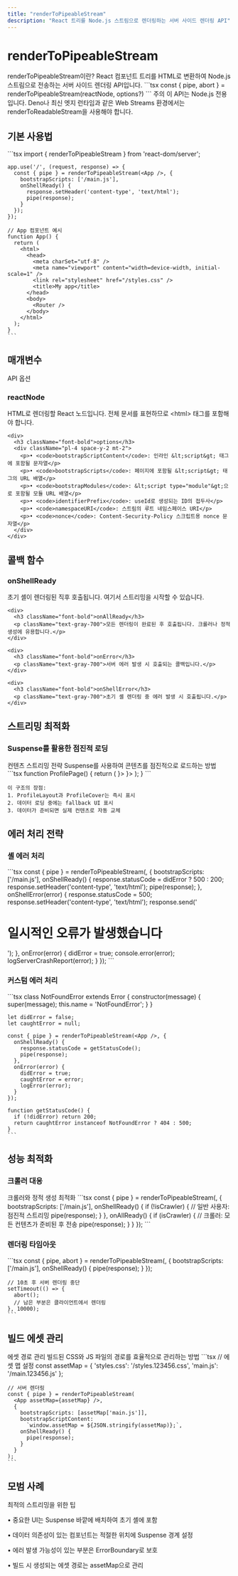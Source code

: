 ```yaml
---
title: "renderToPipeableStream"
description: "React 트리를 Node.js 스트림으로 렌더링하는 서버 사이드 렌더링 API"
---
```



# renderToPipeableStream

<Card className="mb-6">
  <CardHeader>
    <CardTitle>renderToPipeableStream이란?</CardTitle>
    <CardDescription>
      React 컴포넌트 트리를 HTML로 변환하여 Node.js 스트림으로 전송하는 서버 사이드 렌더링 API입니다.
    </CardDescription>
  </CardHeader>
  <CardContent>
    ```tsx
    const { pipe, abort } = renderToPipeableStream(reactNode, options?)
    ```
  </CardContent>
</Card>

<Alert className="mb-6">
  <AlertTitle>주의</AlertTitle>
  <AlertDescription>
    이 API는 Node.js 전용입니다. Deno나 최신 엣지 런타임과 같은 Web Streams 환경에서는 renderToReadableStream을 사용해야 합니다.
  </AlertDescription>
</Alert>

## 기본 사용법

<Card className="mb-6">
  <CardContent className="pt-6">
    ```tsx
    import { renderToPipeableStream } from 'react-dom/server';

    app.use('/', (request, response) => {
      const { pipe } = renderToPipeableStream(<App />, {
        bootstrapScripts: ['/main.js'],
        onShellReady() {
          response.setHeader('content-type', 'text/html');
          pipe(response);
        }
      });
    });

    // App 컴포넌트 예시
    function App() {
      return (
        <html>
          <head>
            <meta charSet="utf-8" />
            <meta name="viewport" content="width=device-width, initial-scale=1" />
            <link rel="stylesheet" href="/styles.css" />
            <title>My app</title>
          </head>
          <body>
            <Router />
          </body>
        </html>
      );
    }
    ```
  </CardContent>
</Card>

## 매개변수

<Card className="mb-6">
  <CardHeader>
    <CardTitle>API 옵션</CardTitle>
  </CardHeader>
  <CardContent className="space-y-4">
    <div>
      <h3 className="font-bold">reactNode</h3>
      <p className="text-gray-700">HTML로 렌더링할 React 노드입니다. 전체 문서를 표현하므로 &lt;html&gt; 태그를 포함해야 합니다.</p>
    </div>

    <div>
      <h3 className="font-bold">options</h3>
      <div className="pl-4 space-y-2 mt-2">
        <p>• <code>bootstrapScriptContent</code>: 인라인 &lt;script&gt; 태그에 포함될 문자열</p>
        <p>• <code>bootstrapScripts</code>: 페이지에 포함될 &lt;script&gt; 태그의 URL 배열</p>
        <p>• <code>bootstrapModules</code>: &lt;script type="module"&gt;으로 포함될 모듈 URL 배열</p>
        <p>• <code>identifierPrefix</code>: useId로 생성되는 ID의 접두사</p>
        <p>• <code>namespaceURI</code>: 스트림의 루트 네임스페이스 URI</p>
        <p>• <code>nonce</code>: Content-Security-Policy 스크립트용 nonce 문자열</p>
      </div>
    </div>
  </CardContent>
</Card>

## 콜백 함수

<Card className="mb-6">
  <CardContent className="space-y-4 pt-6">
    <div>
      <h3 className="font-bold">onShellReady</h3>
      <p className="text-gray-700">초기 셸이 렌더링된 직후 호출됩니다. 여기서 스트리밍을 시작할 수 있습니다.</p>
    </div>

    <div>
      <h3 className="font-bold">onAllReady</h3>
      <p className="text-gray-700">모든 렌더링이 완료된 후 호출됩니다. 크롤러나 정적 생성에 유용합니다.</p>
    </div>

    <div>
      <h3 className="font-bold">onError</h3>
      <p className="text-gray-700">서버 에러 발생 시 호출되는 콜백입니다.</p>
    </div>

    <div>
      <h3 className="font-bold">onShellError</h3>
      <p className="text-gray-700">초기 셸 렌더링 중 에러 발생 시 호출됩니다.</p>
    </div>
  </CardContent>
</Card>

## 스트리밍 최적화

### Suspense를 활용한 점진적 로딩

<Card className="mb-6">
  <CardHeader>
    <CardTitle>컨텐츠 스트리밍 전략</CardTitle>
    <CardDescription>
      Suspense를 사용하여 콘텐츠를 점진적으로 로드하는 방법
    </CardDescription>
  </CardHeader>
  <CardContent>
    ```tsx
    function ProfilePage() {
      return (
        <ProfileLayout>
          <ProfileCover />
          <Suspense fallback={<BigSpinner />}>
            <Sidebar>
              <Friends />
              <Photos />
            </Sidebar>
            <Suspense fallback={<PostsGlimmer />}>
              <Posts />
            </Suspense>
          </Suspense>
        </ProfileLayout>
      );
    }
    ```

    이 구조의 장점:
    1. ProfileLayout과 ProfileCover는 즉시 표시
    2. 데이터 로딩 중에는 fallback UI 표시
    3. 데이터가 준비되면 실제 컨텐츠로 자동 교체
  </CardContent>
</Card>

## 에러 처리 전략

### 셸 에러 처리

<Card className="mb-6">
  <CardContent className="space-y-4 pt-6">
    ```tsx
    const { pipe } = renderToPipeableStream(<App />, {
      bootstrapScripts: ['/main.js'],
      onShellReady() {
        response.statusCode = didError ? 500 : 200;
        response.setHeader('content-type', 'text/html');
        pipe(response);
      },
      onShellError(error) {
        response.statusCode = 500;
        response.setHeader('content-type', 'text/html');
        response.send('<h1>일시적인 오류가 발생했습니다</h1>');
      },
      onError(error) {
        didError = true;
        console.error(error);
        logServerCrashReport(error);
      }
    });
    ```
  </CardContent>
</Card>

### 커스텀 에러 처리

<Card className="mb-6">
  <CardContent className="pt-6">
    ```tsx
    class NotFoundError extends Error {
      constructor(message) {
        super(message);
        this.name = 'NotFoundError';
      }
    }

    let didError = false;
    let caughtError = null;

    const { pipe } = renderToPipeableStream(<App />, {
      onShellReady() {
        response.statusCode = getStatusCode();
        pipe(response);
      },
      onError(error) {
        didError = true;
        caughtError = error;
        logError(error);
      }
    });

    function getStatusCode() {
      if (!didError) return 200;
      return caughtError instanceof NotFoundError ? 404 : 500;
    }
    ```
  </CardContent>
</Card>

## 성능 최적화

### 크롤러 대응

<Card className="mb-6">
  <CardHeader>
    <CardTitle>크롤러와 정적 생성 최적화</CardTitle>
  </CardHeader>
  <CardContent>
    ```tsx
    const { pipe } = renderToPipeableStream(<App />, {
      bootstrapScripts: ['/main.js'],
      onShellReady() {
        if (!isCrawler) {
          // 일반 사용자: 점진적 스트리밍
          pipe(response);
        }
      },
      onAllReady() {
        if (isCrawler) {
          // 크롤러: 모든 컨텐츠가 준비된 후 전송
          pipe(response);
        }
      }
    });
    ```
  </CardContent>
</Card>

### 렌더링 타임아웃

<Card className="mb-6">
  <CardContent className="pt-6">
    ```tsx
    const { pipe, abort } = renderToPipeableStream(<App />, {
      bootstrapScripts: ['/main.js'],
      onShellReady() {
        pipe(response);
      }
    });

    // 10초 후 서버 렌더링 중단
    setTimeout(() => {
      abort();
      // 남은 부분은 클라이언트에서 렌더링
    }, 10000);
    ```
  </CardContent>
</Card>

## 빌드 에셋 관리

<Card className="mb-6">
  <CardHeader>
    <CardTitle>에셋 경로 관리</CardTitle>
    <CardDescription>
      빌드된 CSS와 JS 파일의 경로를 효율적으로 관리하는 방법
    </CardDescription>
  </CardHeader>
  <CardContent>
    ```tsx
    // 에셋 맵 설정
    const assetMap = {
      'styles.css': '/styles.123456.css',
      'main.js': '/main.123456.js'
    };

    // 서버 렌더링
    const { pipe } = renderToPipeableStream(
      <App assetMap={assetMap} />, 
      {
        bootstrapScripts: [assetMap['main.js']],
        bootstrapScriptContent: 
          `window.assetMap = ${JSON.stringify(assetMap)};`,
        onShellReady() {
          pipe(response);
        }
      }
    );
    ```
  </CardContent>
</Card>

## 모범 사례

<Alert className="mb-6">
  <AlertTitle>최적의 스트리밍을 위한 팁</AlertTitle>
  <AlertDescription className="space-y-2">
    <p>• 중요한 UI는 Suspense 바깥에 배치하여 초기 셸에 포함</p>
    <p>• 데이터 의존성이 있는 컴포넌트는 적절한 위치에 Suspense 경계 설정</p>
    <p>• 에러 발생 가능성이 있는 부분은 ErrorBoundary로 보호</p>
    <p>• 빌드 시 생성되는 에셋 경로는 assetMap으로 관리</p>
  </AlertDescription>
</Alert>